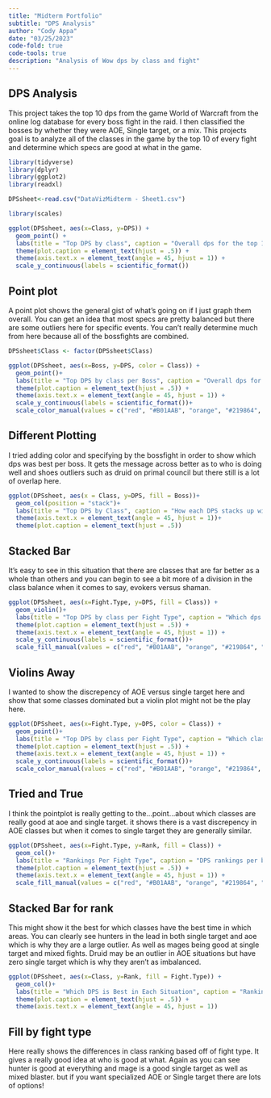 ```yaml
---
title: "Midterm Portfolio"
subtitle: "DPS Analysis"
author: "Cody Appa"
date: "03/25/2023"
code-fold: true
code-tools: true
description: "Analysis of Wow dps by class and fight"
---
```


## DPS Analysis
This project takes the top 10 dps from the game World of Warcraft from the online log database for every boss fight in the raid. I then classified the bosses by whether they were AOE, Single target, or a mix. This projects goal is to analyze all of the classes in the game by the top 10 of every fight and determine which specs are good at what in the game.

```r
library(tidyverse)
library(dplyr)
library(ggplot2)
library(readxl)

DPSsheet<-read.csv("DataVizMidterm - Sheet1.csv")
```

```r
library(scales)

ggplot(DPSsheet, aes(x=Class, y=DPS)) +
  geom_point() +
  labs(title = "Top DPS by class", caption = "Overall dps for the top 10 of every boss in the raid") +
  theme(plot.caption = element_text(hjust = .5)) +
  theme(axis.text.x = element_text(angle = 45, hjust = 1)) +
  scale_y_continuous(labels = scientific_format())
```
## Point plot
A point plot shows the general gist of what's going on if I just graph them overall. You can get an idea that most specs are pretty balanced but there are some outliers here for specific events. You can't really determine much from here because all of the bossfights are combined.

```r
DPSsheet$Class <- factor(DPSsheet$Class)

ggplot(DPSsheet, aes(x=Boss, y=DPS, color = Class)) +
  geom_point()+
  labs(title = "Top DPS by class per Boss", caption = "Overall dps for the top 10 of every boss in the raid") +
  theme(plot.caption = element_text(hjust = .5)) +
  theme(axis.text.x = element_text(angle = 45, hjust = 1)) +
  scale_y_continuous(labels = scientific_format())+
  scale_color_manual(values = c("red", "#B01AAB", "orange", "#219864", "green", "#51CDCD", "#51CD92", "grey", "yellow", "blue", "purple", "brown"), drop = FALSE)
```

## Different Plotting
I tried adding color and specifying by the bossfight in order to show which dps was best per boss. It gets the message across better as to who is doing well and shoes outliers such as druid on primal council but there still is a lot of overlap here.

```r
ggplot(DPSsheet, aes(x = Class, y=DPS, fill = Boss))+
  geom_col(position = "stack")+
  labs(title = "Top DPS by Class", caption = "How each DPS stacks up with eachother...excuse my pun") +
  theme(axis.text.x = element_text(angle = 45, hjust = 1))+
  theme(plot.caption = element_text(hjust = .5))

```
## Stacked Bar
It's easy to see in this situation that there are classes that are far better as a whole than others and you can begin to see a bit more of a division in the class balance when it comes to say, evokers versus shaman.

```r
ggplot(DPSsheet, aes(x=Fight.Type, y=DPS, fill = Class)) +
  geom_violin()+
  labs(title = "Top DPS by class per Fight Type", caption = "Which dps is best based on the encounter type") +
  theme(plot.caption = element_text(hjust = .5)) +
  theme(axis.text.x = element_text(angle = 45, hjust = 1)) +
  scale_y_continuous(labels = scientific_format())+
  scale_fill_manual(values = c("red", "#B01AAB", "orange", "#219864", "green", "#51CDCD", "#51CD92", "grey", "yellow", "blue", "purple", "brown"), drop = FALSE)

```
## Violins Away
I wanted to show the discrepency of AOE versus single target here and show that some classes dominated but a violin plot might not be the play here.

```r
ggplot(DPSsheet, aes(x=Fight.Type, y=DPS, color = Class)) +
  geom_point()+
  labs(title = "Top DPS by class per Fight Type", caption = "Which classes are best based on the encounter type") +
  theme(plot.caption = element_text(hjust = .5)) +
  theme(axis.text.x = element_text(angle = 45, hjust = 1)) +
  scale_y_continuous(labels = scientific_format())+
  scale_color_manual(values = c("red", "#B01AAB", "orange", "#219864", "green", "#51CDCD", "#51CD92", "grey", "yellow", "blue", "purple", "brown"), drop = FALSE)
```
## Tried and True
I think the pointplot is really getting to the...point...about which classes are really good at aoe and single target. it shows there is a vast discrepency in AOE classes but when it comes to single target they are generally similar.

```r
ggplot(DPSsheet, aes(x=Fight.Type, y=Rank, fill = Class)) +
  geom_col()+
  labs(title = "Rankings Per Fight Type", caption = "DPS rankings per boss fight type") +
  theme(plot.caption = element_text(hjust = .5)) +
  theme(axis.text.x = element_text(angle = 45, hjust = 1)) +
  scale_fill_manual(values = c("red", "#B01AAB", "orange", "#219864", "green", "#51CDCD", "#51CD92", "grey", "yellow", "blue", "purple", "brown"), drop = FALSE)
```
## Stacked Bar for rank
This might show it the best for which classes have the best time in which areas. You can clearly see hunters in the lead in both single target and aoe which is why they are a large outlier. As well as mages being good at single target and mixed fights. Druid may be an outlier in AOE situations but have zero single target which is why they aren't as imbalanced.

```r
ggplot(DPSsheet, aes(x=Class, y=Rank, fill = Fight.Type)) +
  geom_col()+
  labs(title = "Which DPS is Best in Each Situation", caption = "Ranking density per fight type") +
  theme(plot.caption = element_text(hjust = .5)) +
  theme(axis.text.x = element_text(angle = 45, hjust = 1))
```
## Fill by fight type
Here really shows the differences in class ranking based off of fight type. It gives a really good idea at who is good at what. Again as you can see hunter is good at everything and mage is a good single target as well as mixed blaster. but if you want specialized AOE or Single target there are lots of options!